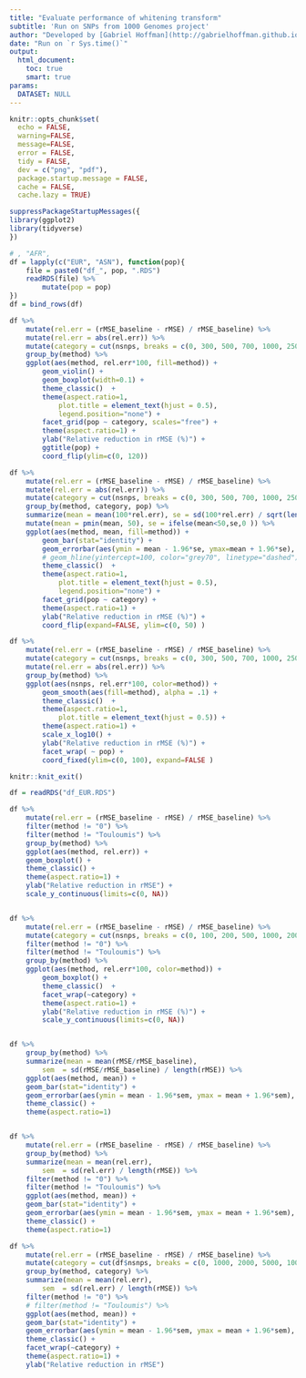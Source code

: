 ```yaml
---
title: "Evaluate performance of whitening transform"
subtitle: 'Run on SNPs from 1000 Genomes project'
author: "Developed by [Gabriel Hoffman](http://gabrielhoffman.github.io/)"
date: "Run on `r Sys.time()`"
output: 
  html_document:
    toc: true
    smart: true
params:
  DATASET: NULL
---
```



<!--- 

cd /hpc/users/hoffmg01/work/decorrelate_analysis

git pull 
R

system("git pull"); rmarkdown::render("eval_whitening.Rmd")



# https://hoffmg01.hpc.mssm.edu/decorrelate_analysis


--->


```r
knitr::opts_chunk$set(
  echo = FALSE,
  warning=FALSE,
  message=FALSE,
  error = FALSE,
  tidy = FALSE,
  dev = c("png", "pdf"),
  package.startup.message = FALSE,
  cache = FALSE,
  cache.lazy = TRUE)
```


```r
suppressPackageStartupMessages({
library(ggplot2)
library(tidyverse)
})
```

```r
# , "AFR",
df = lapply(c("EUR", "ASN"), function(pop){
	file = paste0("df_", pop, ".RDS")
	readRDS(file) %>%
		mutate(pop = pop)
})
df = bind_rows(df)

df %>%
	mutate(rel.err = (rMSE_baseline - rMSE) / rMSE_baseline) %>%
	mutate(rel.err = abs(rel.err)) %>%
	mutate(category = cut(nsnps, breaks = c(0, 300, 500, 700, 1000, 2500, Inf))) %>%
	group_by(method) %>%
	ggplot(aes(method, rel.err*100, fill=method)) + 
		geom_violin() +
		geom_boxplot(width=0.1) +
		theme_classic()  +
		theme(aspect.ratio=1, 
			plot.title = element_text(hjust = 0.5),
			legend.position="none") +
		facet_grid(pop ~ category, scales="free") +
		theme(aspect.ratio=1) +
		ylab("Relative reduction in rMSE (%)") +
		ggtitle(pop) +
		coord_flip(ylim=c(0, 120))
```


```r
df %>%
	mutate(rel.err = (rMSE_baseline - rMSE) / rMSE_baseline) %>%
	mutate(rel.err = abs(rel.err)) %>%
	mutate(category = cut(nsnps, breaks = c(0, 300, 500, 700, 1000, 2500, Inf))) %>%
	group_by(method, category, pop) %>%
	summarize(mean = mean(100*rel.err), se = sd(100*rel.err) / sqrt(length(rel.err))) %>%
	mutate(mean = pmin(mean, 50), se = ifelse(mean<50,se,0 )) %>%
	ggplot(aes(method, mean, fill=method)) + 
		geom_bar(stat="identity") +
		geom_errorbar(aes(ymin = mean - 1.96*se, ymax=mean + 1.96*se), width=0) +
		# geom_hline(yintercept=100, color="grey70", linetype="dashed") + 
		theme_classic()  +
		theme(aspect.ratio=1, 
			plot.title = element_text(hjust = 0.5),
			legend.position="none") +
		facet_grid(pop ~ category) +
		theme(aspect.ratio=1) +
		ylab("Relative reduction in rMSE (%)") +
		coord_flip(expand=FALSE, ylim=c(0, 50) ) 
```



```r
df %>%
	mutate(rel.err = (rMSE_baseline - rMSE) / rMSE_baseline) %>%
	mutate(category = cut(nsnps, breaks = c(0, 300, 500, 700, 1000, 2500, Inf))) %>%
	mutate(rel.err = abs(rel.err)) %>%
	group_by(method) %>%
	ggplot(aes(nsnps, rel.err*100, color=method)) + 
		geom_smooth(aes(fill=method), alpha = .1) + 
		theme_classic()  +
		theme(aspect.ratio=1, 
			plot.title = element_text(hjust = 0.5)) +
		theme(aspect.ratio=1) +
		scale_x_log10() +
		ylab("Relative reduction in rMSE (%)") +
		facet_wrap( ~ pop) +
		coord_fixed(ylim=c(0, 100), expand=FALSE ) 
```


```r
knitr::knit_exit()
```



```r
df = readRDS("df_EUR.RDS")
```

```r
df %>%
	mutate(rel.err = (rMSE_baseline - rMSE) / rMSE_baseline) %>%
	filter(method != "0") %>%
	filter(method != "Touloumis") %>%
	group_by(method) %>%
	ggplot(aes(method, rel.err)) + 
	geom_boxplot() +
	theme_classic() +
	theme(aspect.ratio=1) +
	ylab("Relative reduction in rMSE") +
	scale_y_continuous(limits=c(0, NA))


df %>%
	mutate(rel.err = (rMSE_baseline - rMSE) / rMSE_baseline) %>%
	mutate(category = cut(nsnps, breaks = c(0, 100, 200, 500, 1000, 2000, 5000, Inf))) %>%
	filter(method != "0") %>%
	filter(method != "Touloumis") %>%
	group_by(method) %>%
	ggplot(aes(method, rel.err*100, color=method)) + 
		geom_boxplot() +
		theme_classic()  +
		facet_wrap(~category) +
		theme(aspect.ratio=1) +
		ylab("Relative reduction in rMSE (%)") +
		scale_y_continuous(limits=c(0, NA))


df %>%
	group_by(method) %>%
	summarize(mean = mean(rMSE/rMSE_baseline), 
		sem  = sd(rMSE/rMSE_baseline) / length(rMSE)) %>%
	ggplot(aes(method, mean)) + 
	geom_bar(stat="identity") +
	geom_errorbar(aes(ymin = mean - 1.96*sem, ymax = mean + 1.96*sem), width=.1, color="red") +
	theme_classic() +
	theme(aspect.ratio=1)


df %>%
	mutate(rel.err = (rMSE_baseline - rMSE) / rMSE_baseline) %>%
	group_by(method) %>%
	summarize(mean = mean(rel.err), 
		sem  = sd(rel.err) / length(rMSE)) %>%
	filter(method != "0") %>%
	filter(method != "Touloumis") %>%
	ggplot(aes(method, mean)) + 
	geom_bar(stat="identity") +
	geom_errorbar(aes(ymin = mean - 1.96*sem, ymax = mean + 1.96*sem), width=.1, color="red") +
	theme_classic() +
	theme(aspect.ratio=1)

df %>%
	mutate(rel.err = (rMSE_baseline - rMSE) / rMSE_baseline) %>%
	mutate(category = cut(df$nsnps, breaks = c(0, 1000, 2000, 5000, 10000, Inf))) %>%
	group_by(method, category) %>%
	summarize(mean = mean(rel.err), 
		sem  = sd(rel.err) / length(rMSE)) %>%
	filter(method != "0") %>%
	# filter(method != "Touloumis") %>%
	ggplot(aes(method, mean)) + 
	geom_bar(stat="identity") +
	geom_errorbar(aes(ymin = mean - 1.96*sem, ymax = mean + 1.96*sem), width=.1, color="red") +
	theme_classic() +
	facet_wrap(~category) + 
	theme(aspect.ratio=1) +
	ylab("Relative reduction in rMSE")
```
















